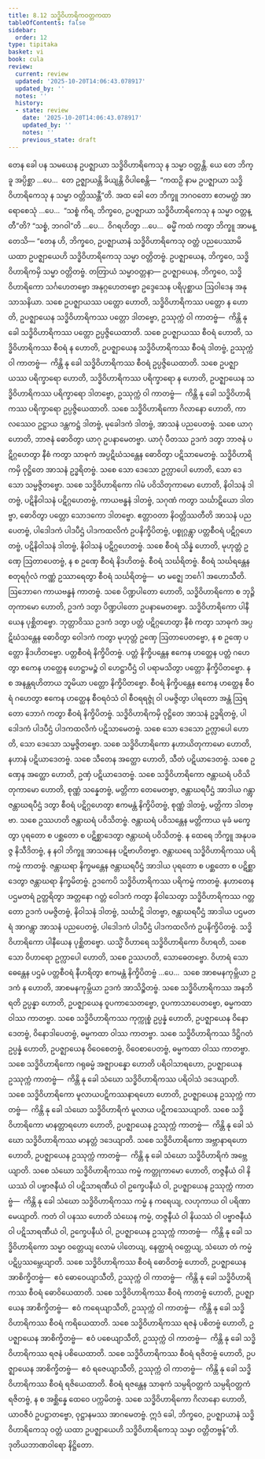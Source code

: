 ```yaml
---
title: 8.12 သဒ္ဓိဝိဟာရိကဝတ္တကထာ
tableOfContents: false
sidebar:
  order: 12
type: tipitaka
basket: vi
book: cula
review:
  current: review
  updated: '2025-10-20T14:06:43.078917'
  updated_by: ''
  notes: ''
  history:
  - state: review
    date: '2025-10-20T14:06:43.078917'
    updated_by: ''
    notes: ''
    previous_state: draft
---
```



<DynamicBreadcrumb />


<ReviewStatus review={frontmatter.review} showDetails={true} />

<HypothesisAnnotation frontmatter={frontmatter} />

<Division number="377" book="cula" e="ch" v="4" p="398">

<Paragraph number="1725" book="cula">
တေန ခေါ ပန သမယေန ဥပဇ္ဈာယာ သဒ္ဓိဝိဟာရိကေသု န သမ္မာ ဝတ္တန္တိ. ယေ တေ ဘိက္ခူ အပ္ပိစ္ဆာ …ပေ…  တေ ဥဇ္ဈာယန္တိ ခိယျန္တိ ဝိပါစေန္တိ—  “ကထဉှိ နာမ ဥပဇ္ဈာယာ သဒ္ဓိဝိဟာရိကေသု န သမ္မာ ဝတ္တိဿန္တီ”တိ. အထ ခေါ တေ ဘိက္ခူ ဘဂဝတော ဧတမတ္ထံ အာရောစေသုံ …ပေ…  “သစ္စံ ကိရ, ဘိက္ခဝေ, ဥပဇ္ဈာယာ သဒ္ဓိဝိဟာရိကေသု န သမ္မာ ဝတ္တန္တီ”တိ? “သစ္စံ, ဘဂဝါ”တိ …ပေ…  ဝိဂရဟိတွာ …ပေ…  ဓမ္မိံ ကထံ ကတွာ ဘိက္ခူ အာမန္တေသိ—
</Paragraph>

</Division>
<Division number="378" book="cula" e="ch" v="4" p="398">

<Paragraph number="1726" book="cula">
“တေန ဟိ, ဘိက္ခဝေ, ဥပဇ္ဈာယာနံ သဒ္ဓိဝိဟာရိကေသု ဝတ္တံ ပညပေဿာမိ ယထာ ဥပဇ္ဈာယေဟိ သဒ္ဓိဝိဟာရိကေသု သမ္မာ ဝတ္တိတဗ္ဗံ. ဥပဇ္ဈာယေန, ဘိက္ခဝေ, သဒ္ဓိဝိဟာရိကမှိ သမ္မာ ဝတ္တိတဗ္ဗံ. တတြာယံ သမ္မာဝတ္တနာ—
</Paragraph>

<Paragraph number="1727" book="cula">
ဥပဇ္ဈာယေန, ဘိက္ခဝေ, သဒ္ဓိဝိဟာရိကော သင်္ဂဟေတဗ္ဗော အနုဂ္ဂဟေတဗ္ဗော ဥဒ္ဒေသေန ပရိပုစ္ဆာယ ဩဝါဒေန အနုသာသနိယာ. သစေ ဥပဇ္ဈာယဿ ပတ္တော ဟောတိ, သဒ္ဓိဝိဟာရိကဿ ပတ္တော န ဟောတိ, ဥပဇ္ဈာယေန သဒ္ဓိဝိဟာရိကဿ ပတ္တော ဒါတဗ္ဗော, ဥဿုက္ကံ ဝါ ကာတဗ္ဗံ—  ကိန္တိ နု ခေါ သဒ္ဓိဝိဟာရိကဿ ပတ္တော ဥပ္ပဇ္ဇိယေထာတိ. သစေ ဥပဇ္ဈာယဿ စီဝရံ ဟောတိ, သဒ္ဓိဝိဟာရိကဿ စီဝရံ န ဟောတိ, ဥပဇ္ဈာယေန သဒ္ဓိဝိဟာရိကဿ စီဝရံ ဒါတဗ္ဗံ, ဥဿုက္ကံ ဝါ ကာတဗ္ဗံ—  ကိန္တိ နု ခေါ သဒ္ဓိဝိဟာရိကဿ စီဝရံ ဥပ္ပဇ္ဇိယေထာတိ. သစေ ဥပဇ္ဈာယဿ ပရိက္ခာရော ဟောတိ, သဒ္ဓိဝိဟာရိကဿ ပရိက္ခာရော န ဟောတိ, ဥပဇ္ဈာယေန သဒ္ဓိဝိဟာရိကဿ ပရိက္ခာရော ဒါတဗ္ဗော, ဥဿုက္ကံ ဝါ ကာတဗ္ဗံ—  ကိန္တိ နု ခေါ သဒ္ဓိဝိဟာရိကဿ ပရိက္ခာရော ဥပ္ပဇ္ဇိယေထာတိ.
</Paragraph>

<Paragraph number="1728" book="cula">
သစေ သဒ္ဓိဝိဟာရိကော ဂိလာနော ဟောတိ, ကာလဿေဝ ဥဋ္ဌာယ ဒန္တကဋ္ဌံ ဒါတဗ္ဗံ, မုခေါဒကံ ဒါတဗ္ဗံ, အာသနံ ပညပေတဗ္ဗံ. သစေ ယာဂု ဟောတိ, ဘာဇနံ ဓောဝိတွာ ယာဂု ဥပနာမေတဗ္ဗာ. ယာဂုံ ပီတဿ ဥဒကံ ဒတွာ ဘာဇနံ ပဋိဂ္ဂဟေတွာ နီစံ ကတွာ သာဓုကံ အပ္ပဋိဃံသန္တေန ဓောဝိတွာ ပဋိသာမေတဗ္ဗံ. သဒ္ဓိဝိဟာရိကမှိ ဝုဋ္ဌိတေ အာသနံ ဥဒ္ဓရိတဗ္ဗံ. သစေ သော ဒေသော ဥက္လာပေါ ဟောတိ, သော ဒေသော သမ္မဇ္ဇိတဗ္ဗော.
</Paragraph>

<Paragraph number="1729" book="cula">
သစေ သဒ္ဓိဝိဟာရိကော ဂါမံ ပဝိသိတုကာမော ဟောတိ, နိဝါသနံ ဒါတဗ္ဗံ, ပဋိနိဝါသနံ ပဋိဂ္ဂဟေတဗ္ဗံ, ကာယဗန္ဓနံ ဒါတဗ္ဗံ, သဂုဏံ ကတွာ သင်္ဃာဋိယော ဒါတဗ္ဗာ, ဓောဝိတွာ ပတ္တော သောဒကော ဒါတဗ္ဗော.
</Paragraph>

<Paragraph number="1730" book="cula">
ဧတ္တာဝတာ နိဝတ္တိဿတီတိ အာသနံ ပညပေတဗ္ဗံ, ပါဒေါဒကံ ပါဒပီဌံ ပါဒကထလိကံ ဥပနိက္ခိပိတဗ္ဗံ, ပစ္စုဂ္ဂန္တွာ ပတ္တစီဝရံ ပဋိဂ္ဂဟေတဗ္ဗံ, ပဋိနိဝါသနံ ဒါတဗ္ဗံ, နိဝါသနံ ပဋိဂ္ဂဟေတဗ္ဗံ. သစေ စီဝရံ သိန္နံ ဟောတိ, မုဟုတ္တံ ဥဏှေ ဩတာပေတဗ္ဗံ, န စ ဥဏှေ စီဝရံ နိဒဟိတဗ္ဗံ. စီဝရံ သင်္ဃရိတဗ္ဗံ. စီဝရံ သင်္ဃရန္တေန စတုရင်္ဂုလံ ကဏ္ဏံ ဥဿာရေတွာ စီဝရံ သင်္ဃရိတဗ္ဗံ—  မာ မဇ္ဈေ ဘင်္ဂေါ အဟောသီတိ. ဩဘောဂေ ကာယဗန္ဓနံ ကာတဗ္ဗံ.
</Paragraph>

<Paragraph number="1731" book="cula">
သစေ ပိဏ္ဍပါတော ဟောတိ, သဒ္ဓိဝိဟာရိကော စ ဘုဉ္ဇိတုကာမော ဟောတိ, ဥဒကံ ဒတွာ ပိဏ္ဍပါတော ဥပနာမေတဗ္ဗော. သဒ္ဓိဝိဟာရိကော ပါနီယေန ပုစ္ဆိတဗ္ဗော. ဘုတ္တာဝိဿ ဥဒကံ ဒတွာ ပတ္တံ ပဋိဂ္ဂဟေတွာ နီစံ ကတွာ သာဓုကံ အပ္ပဋိဃံသန္တေန ဓောဝိတွာ ဝေါဒကံ ကတွာ မုဟုတ္တံ ဥဏှေ ဩတာပေတဗ္ဗော, န စ ဥဏှေ ပတ္တော နိဒဟိတဗ္ဗော. ပတ္တစီဝရံ နိက္ခိပိတဗ္ဗံ. ပတ္တံ နိက္ခိပန္တေန ဧကေန ဟတ္ထေန ပတ္တံ ဂဟေတွာ ဧကေန ဟတ္ထေန ဟေဋ္ဌာမဉ္စံ ဝါ ဟေဋ္ဌာပီဌံ ဝါ ပရာမသိတွာ ပတ္တော နိက္ခိပိတဗ္ဗော. န စ အနန္တရဟိတာယ ဘူမိယာ ပတ္တော နိက္ခိပိတဗ္ဗော. စီဝရံ နိက္ခိပန္တေန ဧကေန ဟတ္ထေန စီဝရံ ဂဟေတွာ ဧကေန ဟတ္ထေန စီဝရဝံသံ ဝါ စီဝရရဇ္ဇုံ ဝါ ပမဇ္ဇိတွာ ပါရတော အန္တံ ဩရတော ဘောဂံ ကတွာ စီဝရံ နိက္ခိပိတဗ္ဗံ. သဒ္ဓိဝိဟာရိကမှိ ဝုဋ္ဌိတေ အာသနံ ဥဒ္ဓရိတဗ္ဗံ, ပါဒေါဒကံ ပါဒပီဌံ ပါဒကထလိကံ ပဋိသာမေတဗ္ဗံ. သစေ သော ဒေသော ဥက္လာပေါ ဟောတိ, သော ဒေသော သမ္မဇ္ဇိတဗ္ဗော.
</Paragraph>

<Paragraph number="1732" book="cula">
သစေ သဒ္ဓိဝိဟာရိကော နဟာယိတုကာမော ဟောတိ, နဟာနံ ပဋိယာဒေတဗ္ဗံ. သစေ သီတေန အတ္ထော ဟောတိ, သီတံ ပဋိယာဒေတဗ္ဗံ. သစေ ဥဏှေန အတ္ထော ဟောတိ, ဥဏှံ ပဋိယာဒေတဗ္ဗံ.
</Paragraph>

<Paragraph number="1733" book="cula">
သစေ သဒ္ဓိဝိဟာရိကော ဇန္တာဃရံ ပဝိသိတုကာမော ဟောတိ, စုဏ္ဏံ သန္နေတဗ္ဗံ, မတ္တိကာ တေမေတဗ္ဗာ, ဇန္တာဃရပီဌံ အာဒါယ ဂန္တွာ ဇန္တာဃရပီဌံ ဒတွာ စီဝရံ ပဋိဂ္ဂဟေတွာ ဧကမန္တံ နိက္ခိပိတဗ္ဗံ, စုဏ္ဏံ ဒါတဗ္ဗံ, မတ္တိကာ ဒါတဗ္ဗာ. သစေ ဥဿဟတိ ဇန္တာဃရံ ပဝိသိတဗ္ဗံ. ဇန္တာဃရံ ပဝိသန္တေန မတ္တိကာယ မုခံ မက္ခေတွာ ပုရတော စ ပစ္ဆတော စ ပဋိစ္ဆာဒေတွာ ဇန္တာဃရံ ပဝိသိတဗ္ဗံ. န ထေရေ ဘိက္ခူ အနုပခဇ္ဇ နိသီဒိတဗ္ဗံ, န နဝါ ဘိက္ခူ အာသနေန ပဋိဗာဟိတဗ္ဗာ. ဇန္တာဃရေ သဒ္ဓိဝိဟာရိကဿ ပရိကမ္မံ ကာတဗ္ဗံ. ဇန္တာဃရာ နိက္ခမန္တေန ဇန္တာဃရပီဌံ အာဒါယ ပုရတော စ ပစ္ဆတော စ ပဋိစ္ဆာဒေတွာ ဇန္တာဃရာ နိက္ခမိတဗ္ဗံ.
</Paragraph>

<Paragraph number="1734" book="cula">
ဥဒကေပိ သဒ္ဓိဝိဟာရိကဿ ပရိကမ္မံ ကာတဗ္ဗံ. နဟာတေန ပဌမတရံ ဥတ္တရိတွာ အတ္တနော ဂတ္တံ ဝေါဒကံ ကတွာ နိဝါသေတွာ သဒ္ဓိဝိဟာရိကဿ ဂတ္တတော ဥဒကံ ပမဇ္ဇိတဗ္ဗံ, နိဝါသနံ ဒါတဗ္ဗံ, သင်္ဃာဋိ ဒါတဗ္ဗာ, ဇန္တာဃရပီဌံ အာဒါယ ပဌမတရံ အာဂန္တွာ အာသနံ ပညပေတဗ္ဗံ, ပါဒေါဒကံ ပါဒပီဌံ ပါဒကထလိကံ ဥပနိက္ခိပိတဗ္ဗံ. သဒ္ဓိဝိဟာရိကော ပါနီယေန ပုစ္ဆိတဗ္ဗော.
</Paragraph>

<Paragraph number="1735" book="cula">
ယသ္မိံ ဝိဟာရေ သဒ္ဓိဝိဟာရိကော ဝိဟရတိ, သစေ သော ဝိဟာရော ဥက္လာပေါ ဟောတိ, သစေ ဥဿဟတိ, သောဓေတဗ္ဗော. ဝိဟာရံ သောဓေန္တေန ပဌမံ ပတ္တစီဝရံ နီဟရိတွာ ဧကမန္တံ နိက္ခိပိတဗ္ဗံ …ပေ…  သစေ အာစမနကုမ္ဘိယာ ဥဒကံ န ဟောတိ, အာစမနကုမ္ဘိယာ ဥဒကံ အာသိဉ္စိတဗ္ဗံ.
</Paragraph>

<Paragraph number="1736" book="cula">
သစေ သဒ္ဓိဝိဟာရိကဿ အနဘိရတိ ဥပ္ပန္နာ ဟောတိ, ဥပဇ္ဈာယေန ဝူပကာသေတဗ္ဗော, ဝူပကာသာပေတဗ္ဗော, ဓမ္မကထာ ဝါဿ ကာတဗ္ဗာ. သစေ သဒ္ဓိဝိဟာရိကဿ ကုက္ကုစ္စံ ဥပ္ပန္နံ ဟောတိ, ဥပဇ္ဈာယေန ဝိနောဒေတဗ္ဗံ, ဝိနောဒါပေတဗ္ဗံ, ဓမ္မကထာ ဝါဿ ကာတဗ္ဗာ. သစေ သဒ္ဓိဝိဟာရိကဿ ဒိဋ္ဌိဂတံ ဥပ္ပန္နံ ဟောတိ, ဥပဇ္ဈာယေန ဝိဝေစေတဗ္ဗံ, ဝိဝေစာပေတဗ္ဗံ, ဓမ္မကထာ ဝါဿ ကာတဗ္ဗာ. သစေ သဒ္ဓိဝိဟာရိကော ဂရုဓမ္မံ အဇ္ဈာပန္နော ဟောတိ ပရိဝါသာရဟော, ဥပဇ္ဈာယေန ဥဿုက္ကံ ကာတဗ္ဗံ—  ကိန္တိ နု ခေါ သံဃော သဒ္ဓိဝိဟာရိကဿ ပရိဝါသံ ဒဒေယျာတိ. သစေ သဒ္ဓိဝိဟာရိကော မူလာယပဋိကဿနာရဟော ဟောတိ, ဥပဇ္ဈာယေန ဥဿုက္ကံ ကာတဗ္ဗံ—  ကိန္တိ နု ခေါ သံဃော သဒ္ဓိဝိဟာရိကံ မူလာယ ပဋိကဿေယျာတိ. သစေ သဒ္ဓိဝိဟာရိကော မာနတ္တာရဟော ဟောတိ, ဥပဇ္ဈာယေန ဥဿုက္ကံ ကာတဗ္ဗံ—  ကိန္တိ နု ခေါ သံဃော သဒ္ဓိဝိဟာရိကဿ မာနတ္တံ ဒဒေယျာတိ. သစေ သဒ္ဓိဝိဟာရိကော အဗ္ဘာနာရဟော ဟောတိ, ဥပဇ္ဈာယေန ဥဿုက္ကံ ကာတဗ္ဗံ—  ကိန္တိ နု ခေါ သံဃော သဒ္ဓိဝိဟာရိကံ အဗ္ဘေယျာတိ. သစေ သံဃော သဒ္ဓိဝိဟာရိကဿ ကမ္မံ ကတ္တုကာမော ဟောတိ, တဇ္ဇနီယံ ဝါ နိယဿံ ဝါ ပဗ္ဗာဇနီယံ ဝါ ပဋိသာရဏီယံ ဝါ ဥက္ခေပနီယံ ဝါ, ဥပဇ္ဈာယေန ဥဿုက္ကံ ကာတဗ္ဗံ—  ကိန္တိ နု ခေါ သံဃော သဒ္ဓိဝိဟာရိကဿ ကမ္မံ န ကရေယျ, လဟုကာယ ဝါ ပရိဏာမေယျာတိ. ကတံ ဝါ ပနဿ ဟောတိ သံဃေန ကမ္မံ, တဇ္ဇနီယံ ဝါ နိယဿံ ဝါ ပဗ္ဗာဇနီယံ ဝါ ပဋိသာရဏီယံ ဝါ, ဥက္ခေပနီယံ ဝါ, ဥပဇ္ဈာယေန ဥဿုက္ကံ ကာတဗ္ဗံ—  ကိန္တိ နု ခေါ သဒ္ဓိဝိဟာရိကော သမ္မာ ဝတ္တေယျ လောမံ ပါတေယျ, နေတ္ထာရံ ဝတ္တေယျ, သံဃော တံ ကမ္မံ ပဋိပ္ပဿမ္ဘေယျာတိ.
</Paragraph>

<Paragraph number="1737" book="cula">
သစေ သဒ္ဓိဝိဟာရိကဿ စီဝရံ ဓောဝိတဗ္ဗံ ဟောတိ, ဥပဇ္ဈာယေန အာစိက္ခိတဗ္ဗံ—  ဧဝံ ဓောဝေယျာသီတိ, ဥဿုက္ကံ ဝါ ကာတဗ္ဗံ—  ကိန္တိ နု ခေါ သဒ္ဓိဝိဟာရိကဿ စီဝရံ ဓောဝိယေထာတိ. သစေ သဒ္ဓိဝိဟာရိကဿ စီဝရံ ကာတဗ္ဗံ ဟောတိ, ဥပဇ္ဈာယေန အာစိက္ခိတဗ္ဗံ—  ဧဝံ ကရေယျာသီတိ, ဥဿုက္ကံ ဝါ ကာတဗ္ဗံ—  ကိန္တိ နု ခေါ သဒ္ဓိဝိဟာရိကဿ စီဝရံ ကရိယေထာတိ. သစေ သဒ္ဓိဝိဟာရိကဿ ရဇနံ ပစိတဗ္ဗံ ဟောတိ, ဥပဇ္ဈာယေန အာစိက္ခိတဗ္ဗံ—  ဧဝံ ပစေယျာသီတိ, ဥဿုက္ကံ ဝါ ကာတဗ္ဗံ—  ကိန္တိ နု ခေါ သဒ္ဓိဝိဟာရိကဿ ရဇနံ ပစိယေထာတိ. သစေ သဒ္ဓိဝိဟာရိကဿ စီဝရံ ရဇိတဗ္ဗံ ဟောတိ, ဥပဇ္ဈာယေန အာစိက္ခိတဗ္ဗံ—  ဧဝံ ရဇေယျာသီတိ, ဥဿုက္ကံ ဝါ ကာတဗ္ဗံ—  ကိန္တိ နု ခေါ သဒ္ဓိဝိဟာရိကဿ စီဝရံ ရဇိယေထာတိ. စီဝရံ ရဇန္တေန သာဓုကံ သမ္ပရိဝတ္တကံ သမ္ပရိဝတ္တကံ ရဇိတဗ္ဗံ, န စ အစ္ဆိန္နေ ထေဝေ ပက္ကမိတဗ္ဗံ. သစေ သဒ္ဓိဝိဟာရိကော ဂိလာနော ဟောတိ, ယာဝဇီဝံ ဥပဋ္ဌာတဗ္ဗော, ဝုဋ္ဌာနမဿ အာဂမေတဗ္ဗံ. ဣဒံ ခေါ, ဘိက္ခဝေ, ဥပဇ္ဈာယာနံ သဒ္ဓိဝိဟာရိကေသု ဝတ္တံ ယထာ ဥပဇ္ဈာယေဟိ သဒ္ဓိဝိဟာရိကေသု သမ္မာ ဝတ္တိတဗ္ဗန်”တိ.

</Paragraph>
</Division>

<Paragraph number="1738" type="center" book="cula">
ဒုတိယဘာဏဝါရော နိဋ္ဌိတော.
</Paragraph>
